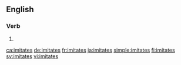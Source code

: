 {{also|imitâtes}}
==English==

===Verb===
{{head|en|verb form}}

# {{en-third-person singular of|imitate}}

[[ca:imitates]]
[[de:imitates]]
[[fr:imitates]]
[[ja:imitates]]
[[simple:imitates]]
[[fi:imitates]]
[[sv:imitates]]
[[vi:imitates]]